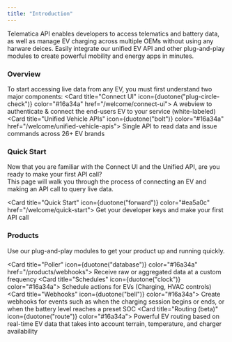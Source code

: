```yaml
---
title: "Introduction"
---
```


Telematica API enables developers to access telematics and battery data, as well as manage EV charging across multiple OEMs without using any harware deices. Easily integrate our unified EV API and other plug-and-play modules to create powerful mobility and energy apps in minutes.

### Overview
To start accessing live data from any EV, you must first understand two major components:
<CardGroup cols={2}>
  <Card title="Connect UI" icon={duotone("plug-circle-check")} color="#16a34a" href="/welcome/connect-ui">
    A webview to authenticate & connect the end-users EV to your service (white-labeled)
  </Card>
  <Card title="Unified Vehicle APIs" icon={duotone("bolt")} color="#16a34a" href="/welcome/unified-vehicle-apis">
    Single API to read data and issue commands across 26+ EV brands
  </Card>
</CardGroup>

### Quick Start
Now that you are familiar with the Connect UI and the Unified API, are you ready to make your first API call?
<br/> This page will walk you through the process of connecting an EV and making an API call to query live data.

<Card title="Quick Start" icon={duotone("forward")} color="#ea5a0c" href="/welcome/quick-start">
  Get your developer keys and make your first API call
</Card>

### Products
Use our plug-and-play modules to get your product up and running quickly.

<CardGroup cols={2}>
  
  <Card title="Poller" icon={duotone("database")} color="#16a34a" href="/products/webhooks">
    Receive raw or aggregated data at a custom frequency
  </Card>
  <Card title="Schedules" icon={duotone("clock")} color="#16a34a">
    Schedule actions for EVs (Charging, HVAC controls)
  </Card>
  <Card title="Webhooks" icon={duotone("bell")} color="#16a34a">
Create webhooks for events such as when the charging session begins or ends, or when the battery level reaches a preset SOC
 </Card>
  <Card title="Routing (beta)" icon={duotone("route")} color="#16a34a">
Powerful EV routing based on real-time EV data that takes into account terrain, temperature, and charger availability
  </Card>
</CardGroup>


